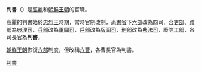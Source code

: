 '''判書'''（{{kor|k=판서|hanja=判書}}）是[[高麗|高麗]]和[[朝鮮王朝|朝鮮王朝]]的官職。

高麗的判書始於[[忠烈王|忠烈王]]時期，當時官制改制，[[尚書省|尚書省]]下[[六部|六部]]改為四司，合[[吏部|吏部]]、[[禮部|禮部]]為[[典理司|典理司]]，[[兵部|兵部]]改為[[軍圖司|軍圖司]]，[[戶部|戶部]]改為[[版圖司|版圖司]]，[[刑部|刑部]]改為[[典法司|典法司]]，廢除[[工部|工部]]，各司長官為'''判書'''。

[[朝鮮王朝|朝鮮王朝]]恢復[[六部|六部]]制度，但改稱[[六曹|六曹]]，各曹長官為判書。

[[Category:判書|]]